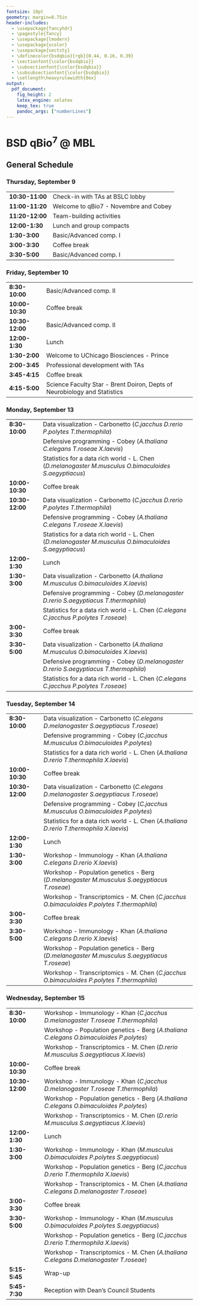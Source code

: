 ```yaml
---
fontsize: 10pt
geometry: margin=0.75in
header-includes:
  - \usepackage{fancyhdr}
  - \pagestyle{fancy}
  - \usepackage{lmodern}
  - \usepackage{xcolor}
  - \usepackage{sectsty}
  - \definecolor{bsdqbio}{rgb}{0.44, 0.16, 0.39}
  - \sectionfont{\color{bsdqbio}}
  - \subsectionfont{\color{bsdqbio}}
  - \subsubsectionfont{\color{bsdqbio}}
  - \setlength\heavyrulewidth{0ex}
output:
  pdf_document:
    fig_height: 2
    latex_engine: xelatex
    keep_tex: true
    pandoc_args: ["numberLines"]
---
```

# BSD qBio$^7$ @ MBL

## General Schedule
### Thursday, September 9 

------------------    ---------------------------------------------------------------------------
**10:30-11:00**       Check-in with TAs at BSLC lobby                                            
**11:00-11:20**       Welcome to qBio7 - Novembre and Cobey                                      
**11:20-12:00**       Team-building activities                                                   
**12:00-1:30**        Lunch and group compacts                                                   
**1:30-3:00**         Basic/Advanced comp. I                                                     
**3:00-3:30**         Coffee break                                                               
**3:30-5:00**         Basic/Advanced comp. I                                                     
------------------    ---------------------------------------------------------------------------

### Friday, September 10 

------------------    ---------------------------------------------------------------------------
**8:30-10:00**        Basic/Advanced comp. II                                                    
**10:00-10:30**       Coffee break                                                               
**10:30-12:00**       Basic/Advanced comp. II                                                    
**12:00-1:30**        Lunch                                                                      
**1:30-2:00**         Welcome to UChicago Biosciences - Prince                                   
**2:00-3:45**         Professional development with TAs                                          
**3:45-4:15**         Coffee break                                                               
**4:15-5:00**         Science Faculty Star - Brent Doiron, Depts of Neurobiology and Statistics  
------------------    ---------------------------------------------------------------------------

### Monday, September 13 

------------------    ---------------------------------------------------------------------------
**8:30-10:00**        Data visualization - Carbonetto                                             (*C.jacchus D.rerio P.polytes T.thermophila*)
                      Defensive programming - Cobey                                               (*A.thaliana C.elegans T.roseae X.laevis*)
                      Statistics for a data rich world - L. Chen                                  (*D.melanogaster M.musculus O.bimaculoides S.aegyptiacus*)
**10:00-10:30**       Coffee break                                                               
**10:30-12:00**       Data visualization - Carbonetto                                             (*C.jacchus D.rerio P.polytes T.thermophila*)
                      Defensive programming - Cobey                                               (*A.thaliana C.elegans T.roseae X.laevis*)
                      Statistics for a data rich world - L. Chen                                  (*D.melanogaster M.musculus O.bimaculoides S.aegyptiacus*)
**12:00-1:30**        Lunch                                                                      
**1:30-3:00**         Data visualization - Carbonetto                                             (*A.thaliana M.musculus O.bimaculoides X.laevis*)
                      Defensive programming - Cobey                                               (*D.melanogaster D.rerio S.aegyptiacus T.thermophila*)
                      Statistics for a data rich world - L. Chen                                  (*C.elegans C.jacchus P.polytes T.roseae*)
**3:00-3:30**         Coffee break                                                               
**3:30-5:00**         Data visualization - Carbonetto                                             (*A.thaliana M.musculus O.bimaculoides X.laevis*)
                      Defensive programming - Cobey                                               (*D.melanogaster D.rerio S.aegyptiacus T.thermophila*)
                      Statistics for a data rich world - L. Chen                                  (*C.elegans C.jacchus P.polytes T.roseae*)
------------------    ---------------------------------------------------------------------------

### Tuesday, September 14 

------------------    ---------------------------------------------------------------------------
**8:30-10:00**        Data visualization - Carbonetto                                             (*C.elegans D.melanogaster S.aegyptiacus T.roseae*)
                      Defensive programming - Cobey                                               (*C.jacchus M.musculus O.bimaculoides P.polytes*)
                      Statistics for a data rich world - L. Chen                                  (*A.thaliana D.rerio T.thermophila X.laevis*)
**10:00-10:30**       Coffee break                                                               
**10:30-12:00**       Data visualization - Carbonetto                                             (*C.elegans D.melanogaster S.aegyptiacus T.roseae*)
                      Defensive programming - Cobey                                               (*C.jacchus M.musculus O.bimaculoides P.polytes*)
                      Statistics for a data rich world - L. Chen                                  (*A.thaliana D.rerio T.thermophila X.laevis*)
**12:00-1:30**        Lunch                                                                      
**1:30-3:00**         Workshop - Immunology - Khan                                                (*A.thaliana C.elegans D.rerio X.laevis*)
                      Workshop - Population genetics - Berg                                       (*D.melanogaster M.musculus S.aegyptiacus T.roseae*)
                      Workshop - Transcriptomics - M. Chen                                        (*C.jacchus O.bimaculoides P.polytes T.thermophila*)
**3:00-3:30**         Coffee break                                                               
**3:30-5:00**         Workshop - Immunology - Khan                                                (*A.thaliana C.elegans D.rerio X.laevis*)
                      Workshop - Population genetics - Berg                                       (*D.melanogaster M.musculus S.aegyptiacus T.roseae*)
                      Workshop - Transcriptomics - M. Chen                                        (*C.jacchus O.bimaculoides P.polytes T.thermophila*)
------------------    ---------------------------------------------------------------------------

### Wednesday, September 15 

------------------    ---------------------------------------------------------------------------
**8:30-10:00**        Workshop - Immunology - Khan                                                (*C.jacchus D.melanogaster T.roseae T.thermophila*)
                      Workshop - Population genetics - Berg                                       (*A.thaliana C.elegans O.bimaculoides P.polytes*)
                      Workshop - Transcriptomics - M. Chen                                        (*D.rerio M.musculus S.aegyptiacus X.laevis*)
**10:00-10:30**       Coffee break                                                               
**10:30-12:00**       Workshop - Immunology - Khan                                                (*C.jacchus D.melanogaster T.roseae T.thermophila*)
                      Workshop - Population genetics - Berg                                       (*A.thaliana C.elegans O.bimaculoides P.polytes*)
                      Workshop - Transcriptomics - M. Chen                                        (*D.rerio M.musculus S.aegyptiacus X.laevis*)
**12:00-1:30**        Lunch                                                                      
**1:30-3:00**         Workshop - Immunology - Khan                                                (*M.musculus O.bimaculoides P.polytes S.aegyptiacus*)
                      Workshop - Population genetics - Berg                                       (*C.jacchus D.rerio T.thermophila X.laevis*)
                      Workshop - Transcriptomics - M. Chen                                        (*A.thaliana C.elegans D.melanogaster T.roseae*)
**3:00-3:30**         Coffee break                                                               
**3:30-5:00**         Workshop - Immunology - Khan                                                (*M.musculus O.bimaculoides P.polytes S.aegyptiacus*)
                      Workshop - Population genetics - Berg                                       (*C.jacchus D.rerio T.thermophila X.laevis*)
                      Workshop - Transcriptomics - M. Chen                                        (*A.thaliana C.elegans D.melanogaster T.roseae*)
**5:15-5:45**         Wrap-up                                                                    
**5:45-7:30**         Reception with Dean's Council Students                                     
------------------    ---------------------------------------------------------------------------

